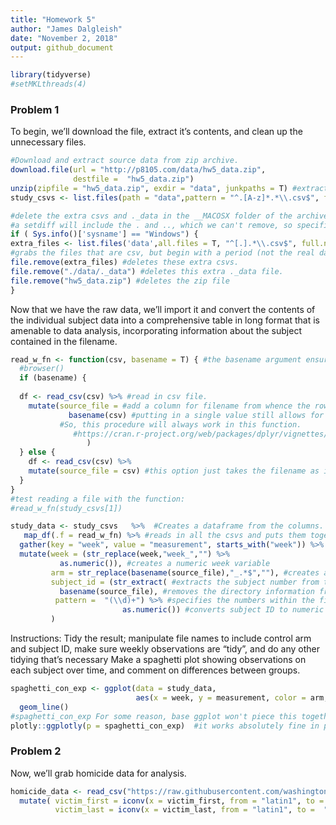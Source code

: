 ```yaml
---
title: "Homework 5"
author: "James Dalgleish"
date: "November 2, 2018"
output: github_document
---
```


```r
library(tidyverse)
#setMKLthreads(4)
```

### Problem 1

To begin, we'll download the file, extract it's contents, and clean up the unnecessary files. 
```r
#Download and extract source data from zip archive.
download.file(url = "http://p8105.com/data/hw5_data.zip", 
              destfile =  "hw5_data.zip")
unzip(zipfile = "hw5_data.zip", exdir = "data", junkpaths = T) #extract the files into this new directory
study_csvs <- list.files(path = "data",pattern = "^.[A-z]*.*\\.csv$", full.names = T) #grab just the real CSVs beginning with a letter and ending with a .csv, avoiding unimportant files in the archive.

#delete the extra csvs and ._data in the __MACOSX folder of the archive.
#a setdiff will include the . and .., which we can't remove, so specific commands are needed.
if ( Sys.info()['sysname'] == "Windows") {
extra_files <- list.files('data',all.files = T, "^[.].*\\.csv$", full.names = T)
#grabs the files that are csv, but begin with a period (not the real datafiles).
file.remove(extra_files) #deletes these extra csvs.
file.remove("./data/._data") #deletes this extra ._data file.
file.remove("hw5_data.zip") #deletes the zip file
}
```
Now that we have the raw data, we'll import it and convert the contents of the individual subject data into a comprehensive table in long format that is amenable to data analysis, incorporating information about the subject contained in the filename.
```r
read_w_fn <- function(csv, basename = T) { #the basename argument ensures the function is more generalizable to future problems where the full file path is desired in the output (in which case the user can set this flag to false).
  #browser()
  if (basename) {
    
  df <- read_csv(csv) %>% #read in csv file.
    mutate(source_file = #add a column for filename from whence the rows came.
             basename(csv) #putting in a single value still allows for recycling.
           #So, this procedure will always work in this function.
              #https://cran.r-project.org/web/packages/dplyr/vignettes/dplyr.html
                 )
  } else {
    df <- read_csv(csv) %>% 
    mutate(source_file = csv) #this option just takes the filename as is, without removing directory structure.
  }
}
#test reading a file with the function:
#read_w_fn(study_csvs[1])

study_data <- study_csvs   %>%  #Creates a dataframe from the columns.
   map_df(.f = read_w_fn) %>% #reads in all the csvs and puts them together into a single dataframe by binding the rows together. 
  gather(key = "week", value = "measurement", starts_with("week")) %>%  #converts weeks to long format.
  mutate(week = (str_replace(week,"week_","") %>% 
           as.numeric()), #creates a numeric week variable
         arm = str_replace(basename(source_file),"_.*$",""), #creates a categorical arm variable by removing the text after con or exp.
         subject_id = (str_extract( #extracts the subject number from the filename.
           basename(source_file), #removes the directory information from the filename.
          pattern =  "(\\d)+") %>% #specifies the numbers within the filename as the string to be extracted.
                         as.numeric()) #converts subject ID to numeric
         ) 

```

Instructions: Tidy the result; manipulate file names to include control arm and subject ID, make sure weekly observations are “tidy”, and do any other tidying that’s necessary
Make a spaghetti plot showing observations on each subject over time, and comment on differences between groups.
```r
spaghetti_con_exp <- ggplot(data = study_data, 
                            aes(x = week, y = measurement, color = arm, group = subject_id)) +
  geom_line()
#spaghetti_con_exp For some reason, base ggplot won't piece this together correctly.
plotly::ggplotly(p = spaghetti_con_exp)  #it works absolutely fine in plotly.

```

### Problem 2

Now, we'll grab homicide data for analysis.
```r
homicide_data <- read_csv("https://raw.githubusercontent.com/washingtonpost/data-homicides/master/homicide-data.csv") %>% #read in data.
  mutate( victim_first = iconv(x = victim_first, from = "latin1", to =  "ASCII",sub = ""),
          victim_last = iconv(x = victim_last, from = "latin1", to =  "ASCII",sub = "")) #This removes nonstandard characters that cause problems with skimr.

```

